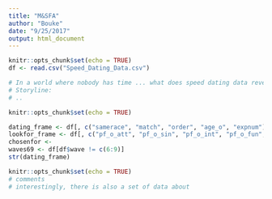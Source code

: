 ```yaml
---
title: "M&SFA"
author: "Bouke"
date: "9/25/2017"
output: html_document
---
```


```r
knitr::opts_chunk$set(echo = TRUE)
df <- read.csv("Speed_Dating_Data.csv")

```

``` r
# In a world where nobody has time ... what does speed dating data reveal about us? 
# Storyline: 
# .. 
```


```r
knitr::opts_chunk$set(echo = TRUE)

dating_frame <- df[, c("samerace", "match", "order", "age_o", "expnum")]
lookfor_frame <- df[, c("pf_o_att", "pf_o_sin", "pf_o_int", "pf_o_fun", "pf_o_amb", "pf_o_sha")]
chosenfor <- 
waves69 <- df[df$wave != c(6:9)]
str(dating_frame)

```

```r
knitr::opts_chunk$set(echo = TRUE)
# comments 
# interestingly, there is also a set of data about 


```